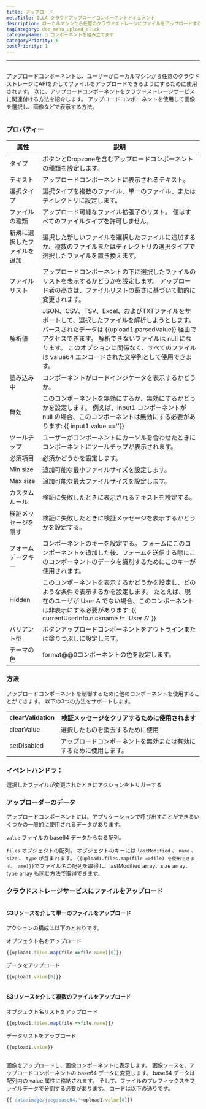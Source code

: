 ```yaml
---
title: アップロード
metaTitle: ILLA クラウドアップロードコンポーネントドキュメント
description: ローカルマシンから任意のクラウドストレージにファイルをアップロードするには、アップロードコンポーネントを使用します
tagCategory: doc_menu_upload_click
categoryName: 🧬 コンポーネントを組み立てます
categoryPriority: 6
postPriority: 1
---
```


* * *

## <Heading hidden>アップロード</Heading>

アップロードコンポーネントは、ユーザーがローカルマシンから任意のクラウドストレージにAPIを介してファイルをアップロードできるようにするために使用されます。 次に、アップロードコンポーネントをクラウドストレージサービスに関連付ける方法を紹介します。 アップロードコンポーネントを使用して画像を選択し、画像などで表示する方法。

<img src='https://cdn.illacloud.com/official-website/img/docs/upload1.png' alt="" />

### プロパティー

| 属性             | 説明                                                                                                                                                                                    |
| -------------- | ------------------------------------------------------------------------------------------------------------------------------------------------------------------------------------- |
| タイプ            | ボタンとDropzoneを含むアップロードコンポーネントの種類を設定します。                                                                                                                                                |
| テキスト           | アップロードコンポーネントに表示されるテキスト。                                                                                                                                                              |
| 選択タイプ          | 選択タイプを複数のファイル、単一のファイル、またはディレクトリに設定します。                                                                                                                                                |
| ファイルの種類        | アップロード可能なファイル拡張子のリスト。 値はすべてのファイルタイプを許可しません。                                                                                                                                           |
| 新規に選択したファイルを追加 | 選択した新しいファイルを選択したファイルに追加するか、複数のファイルまたはディレクトリの選択タイプで選択したファイルを置き換えます。                                                                                                                    |
| ファイルリスト        | アップロードコンポーネントの下に選択したファイルのリストを表示するかどうかを設定します。 アップロード者の高さは、ファイルリストの長さに基づいて動的に変更されます。                                                                                                    |
| 解析値            | JSON、CSV、TSV、Excel、およびTXTファイルをサポートして、選択したファイルを解析しようとします。 パースされたデータは {{upload1.parsedValue}} 経由でアクセスできます。 解析できないファイルは null になります。 このオプションに関係なく、すべてのファイルは value64 エンコードされた文字列として使用できます。 |
| 読み込み中          | コンポーネントがロードインジケータを表示するかどうか。                                                                                                                                                           |
| 無効             | このコンポーネントを無効にするか、無効にするかどうかを設定します。 例えば、input1 コンポーネントが null の場合、このコンポーネントは無効にする必要があります: {{ input1.value ==''}}                                                                         |
| ツールチップ         | ユーザーがコンポーネントにカーソルを合わせたときにコンポーネントにツールチップが表示されます。                                                                                                                                       |
| 必須項目           | 必須かどうかを設定します。                                                                                                                                                                         |
| Min size       | 追加可能な最小ファイルサイズを設定します。                                                                                                                                                                 |
| Max size       | 追加可能な最大ファイルサイズを設定します。                                                                                                                                                                 |
| カスタムルール        | 検証に失敗したときに表示されるテキストを設定する。                                                                                                                                                             |
| 検証メッセージを隠す     | 検証に失敗したときに検証メッセージを表示するかどうかを設定する。                                                                                                                                                      |
| フォームデータキー      | コンポーネントのキーを設定する。 フォームにこのコンポーネントを追加した後、フォームを送信する際にこのコンポーネントのデータを識別するためにこのキーが使用されます。                                                                                                    |
| Hidden         | このコンポーネントを表示するかどうかを設定し、どのような条件で表示するかを設定します。 たとえば、現在のユーザが User A でない場合、このコンポーネントは非表示にする必要があります: {{ currentUserInfo.nickname != 'User A' }}                                             |
| バリアント型         | ボタンアップロードコンポーネントをアウトラインまたは塗りつぶしに設定します。                                                                                                                                                |
| テーマの色          | format@@0コンポーネントの色を設定します。                                                                                                                                                             |

### 方法

アップロードコンポーネントを制御するために他のコンポーネントを使用することができます。 以下の3つの方法をサポートします。

| clearValidation | 検証メッセージをクリアするために使用されます            |
| --------------- | --------------------------------- |
| clearValue      | 選択したものを消去するために使用                  |
| setDisabled     | アップロードコンポーネントを無効または有効にするために使用します。 |

### イベントハンドラ：

選択したファイルが変更されたときにアクションをトリガーする

### アップローダーのデータ

アップロードコンポーネントには、アプリケーションで呼び出すことができるいくつかの一般的に使用されるデータがあります。

`value` ファイルの base64 データからなる配列。 

`files` オブジェクトの配列。 オブジェクトのキーには `lastModified` 、 `name` 、 `size` 、 `type` が含まれます。 `{{upload1.files.map(file =>file) を使用できます。 ame)}}`でファイル名の配列を取得し、lastModified array、size array、type array も同じ方法で取得できます。 

### クラウドストレージサービスにファイルをアップロード

<img src='https://cdn.illacloud.com/official-website/img/docs/upload2.gif' alt="" />

#### S3リソースを介して単一のファイルをアップロード

アクションの構成は以下のとおりです。 

オブジェクト名をアップロード

```jsx
{{upload1.files.map(file =>file.name)[0]}}
```

データをアップロード

```jsx
{{upload1.value[0]}}
```

<img src='https://cdn.illacloud.com/official-website/img/docs/upload3.png' alt="" />

#### S3リソースを介して複数のファイルをアップロード

オブジェクト名リストをアップロード

```jsx
{{upload1.files.map(file =>file.name)}}
```

データリストをアップロード

```jsx
{{upload1.value}}
```

<img src='https://cdn.illacloud.com/official-website/img/docs/upload4.png' alt="" />

画像をアップロードし、画像コンポーネントに表示します。
画像ソースを、アップロードコンポーネントの base64 データに変更します。 base64 データは配列内の value 属性に格納されます。 そして、ファイルのプレフィックスをファイルデータで分割する必要があります。 コードは以下の通りです。 

```jsx
{{'data:image/jpeg;base64,'+upload1.value[0]}}
```

<img src='https://cdn.illacloud.com/official-website/img/docs/upload5.gif' alt="" />
